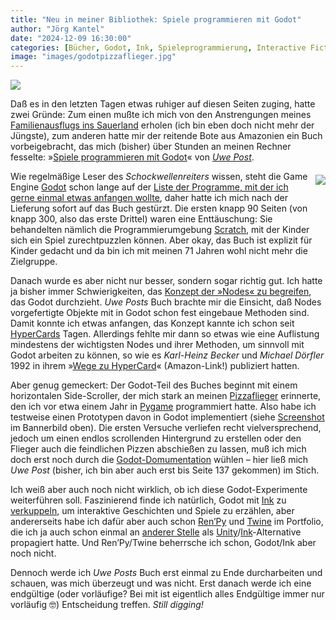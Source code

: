 ```yaml
---
title: "Neu in meiner Bibliothek: Spiele programmieren mit Godot"
author: "Jörg Kantel"
date: "2024-12-09 16:30:00"
categories: [Bücher, Godot, Ink, Spieleprogrammierung, Interactive Fiction]
image: "images/godotpizzaflieger.jpg"
---
```


[![](images/godotpizzaflieger-b.jpg)](https://www.flickr.com/photos/schockwellenreiter/54191457171/)

Daß es in den letzten Tagen etwas ruhiger auf diesen Seiten zuging, hatte zwei Gründe: Zum einen mußte ich mich von den Anstrengungen meines [Familienausflugs ins Sauerland](https://kantel.github.io/posts/2024120301_mediadaten/) erholen (ich bin eben doch nicht mehr der Jüngste), zum anderen hatte mir der reitende Bote aus Amazonien ein Buch vorbeigebracht, das mich (bisher) über Stunden an meinen Rechner fesselte: »[Spiele programmieren mit Godot](https://www.rheinwerk-verlag.de/spiele-programmieren-mit-godot/)« von *[Uwe Post](https://www.rheinwerk-verlag.de/spiele-programmieren-mit-godot/autor/)*.

<div style="float: right; margin-left: 12px; margin-top: 6px;">[![](images/godotcover.png)](https://www.rheinwerk-verlag.de/spiele-programmieren-mit-godot/)</div>

Wie regelmäßige Leser des *Schockwellenreiters* wissen, steht die Game Engine [Godot](http://cognitiones.kantel-chaos-team.de/multimedia/spieleprogrammierung/godot.html) schon lange auf der [Liste der Programme, mit der ich gerne einmal etwas anfangen wollte](https://kantel.github.io/#category=Godot), daher hatte ich mich nach der Lieferung sofort auf das Buch gestürzt. Die ersten knapp 90 Seiten (von knapp 300, also das erste Drittel) waren eine Enttäuschung: Sie behandelten nämlich die Programmierumgebung [Scratch](http://cognitiones.kantel-chaos-team.de/programmierung/scratch.html), mit der Kinder sich ein Spiel zurechtpuzzlen können. Aber okay, das Buch ist explizit für Kinder gedacht und da bin ich mit meinen 71 Jahren wohl nicht mehr die Zielgruppe.

Danach wurde es aber nicht nur besser, sondern sogar richtig gut. Ich hatte ja bisher immer Schwierigkeiten, das [Konzept der »Nodes« zu begreifen](https://kantel.github.io/posts/2024043001_godot_tutorial/), das Godot durchzieht. *Uwe Posts* Buch brachte mir die Einsicht, daß Nodes vorgefertigte Objekte mit in Godot schon fest eingebaue Methoden sind. Damit konnte ich etwas anfangen, das Konzept kannte ich schon seit [HyperCards](http://cognitiones.kantel-chaos-team.de/programmierung/hypercard.html) Tagen. Allerdings fehlte mir dann so etwas wie eine Auflistung mindestens der wichtigsten Nodes und ihrer Methoden, um sinnvoll mit Godot arbeiten zu können, so wie es *Karl-Heinz Becker* und *Michael Dörfler* 1992 in ihrem »[Wege zu HyperCard](https://www.amazon.de/Wege-HyperCard-Einstieg-Software-Generation-Version/dp/3528151196)« (Amazon-Link!) publiziert hatten.

Aber genug gemeckert: Der Godot-Teil des Buches beginnt mit einem horizontalen Side-Scroller, der mich stark an meinen [Pizzaflieger](https://kantel.github.io/posts/2023011001_pizzaplane_trailer/) erinnerte, den ich vor etwa einem Jahr in [Pygame](http://cognitiones.kantel-chaos-team.de/multimedia/spieleprogrammierung/pygame.html) programmiert hatte. Also habe ich testweise einen Prototypen davon in Godot implementiert (siehe [Screenshot](https://www.flickr.com/photos/schockwellenreiter/54191457171/) im Bannerbild oben). Die ersten Versuche verliefen recht vielversprechend, jedoch um einen endlos scrollenden Hintergrund zu erstellen oder den Flieger auch die feindlichen Pizzen abschießen zu lassen, muß ich mich doch erst noch durch die [Godot-Domumentation](https://docs.godotengine.org/en/stable/) wühlen -- hier ließ mich *Uwe Post* (bisher, ich bin aber auch erst bis Seite 137 gekommen) im Stich.

Ich weiß aber auch noch nicht wirklich, ob ich diese Godot-Experimente weiterführen soll. Faszinierend finde ich natürlich, Godot mit [Ink](https://kantel.github.io/#category=Ink) zu [verkuppeln](https://kantel.github.io/posts/2024091201_godot_und_inky/), um interaktive Geschichten und Spiele zu erzählen, aber andererseits habe ich dafür aber auch schon [Ren'Py](http://cognitiones.kantel-chaos-team.de/multimedia/spieleprogrammierung/renpy.html) und [Twine](http://cognitiones.kantel-chaos-team.de/multimedia/spieleprogrammierung/twine2.html) im Portfolio, die ich ja auch schon einmal an [anderer Stelle](https://kantel.github.io/posts/2023091502_renpy_statt_unity/) als [Unity](http://cognitiones.kantel-chaos-team.de/multimedia/spieleprogrammierung/unity.html)/[Ink](http://cognitiones.kantel-chaos-team.de/multimedia/spieleprogrammierung/inkle.html)-Alternative propagiert hatte. Und Ren'Py/Twine beherrsche ich schon, Godot/Ink aber noch nicht.

Dennoch werde ich *Uwe Posts* Buch erst einmal zu Ende durcharbeiten und schauen, was mich überzeugt und was nicht. Erst danach werde ich eine endgültige (oder vorläufige? Bei mit ist eigentlich alles Endgültige immer nur vorläufig&nbsp;🤓) Entscheidung treffen. *Still digging!*